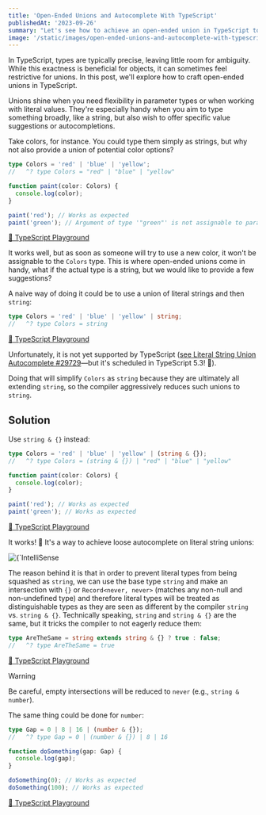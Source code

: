 ```yaml
---
title: 'Open-Ended Unions and Autocomplete With TypeScript'
publishedAt: '2023-09-26'
summary: "Let's see how to achieve an open-ended union in TypeScript to provide autocomplete on literal string unions."
image: '/static/images/open-ended-unions-and-autocomplete-with-typescript/banner.png'
---
```


In TypeScript, types are typically precise, leaving little room for ambiguity. While this exactness is beneficial for objects, it can sometimes feel restrictive for unions. In this post, we'll explore how to craft open-ended unions in TypeScript.

Unions shine when you need flexibility in parameter types or when working with literal values. They're especially handy when you aim to type something broadly, like a string, but also wish to offer specific value suggestions or autocompletions.

Take colors, for instance. You could type them simply as strings, but why not also provide a union of potential color options?

```typescript
type Colors = 'red' | 'blue' | 'yellow';
//   ^? type Colors = "red" | "blue" | "yellow"

function paint(color: Colors) {
  console.log(color);
}

paint('red'); // Works as expected
paint('green'); // Argument of type '"green"' is not assignable to parameter of type 'Colors'.
```

[🔗 TypeScript Playground](https://www.typescriptlang.org/play?#code/C4TwDgpgBAwg9gGzgJwM5QLxQOTIgE2ygB8cAjBAVwiNOxAgSQHdsBuAKAHouo+A9APwcOAM0oA7AMbAAlnAlQwAQ1kTgACimIUALlg60ASigBvDn20TUiCADokAcy2GjnAL4iVazbgLY3KB4oAHUUAGt0ZXQIAA9IGQIOb3UNbEc8CAkAtiDeAEFkR0oAWyzgKDhRKFBIHAAiDIgs+qJZdAk4CujUWUcJZQpoYDglZWRlMuAIZErq2uhseCQ0bDsgA)

It works well, but as soon as someone will try to use a new color, it won't be assignable to the `Colors` type. This is where open-ended unions come in handy, what if the actual type is a string, but we would like to provide a few suggestions?

A naive way of doing it could be to use a union of literal strings and then `string`:

```typescript
type Colors = 'red' | 'blue' | 'yellow' | string;
//   ^? type Colors = string
```

[🔗 TypeScript Playground](https://www.typescriptlang.org/play?#code/C4TwDgpgBAwg9gGzgJwM5QLxQOTIgE2ygB8cAjBAVwiNOxAgSQHdapVhkBLAOwHMA3ACgA9CKgSAegH4hQgGaUeAY2Bc4PKGACGvYAApliFAC5YxtAEooAbyESjPVIggA6JH0MXLwgL5ydPX1cAmwfKDEoAHUUAGt0bXQIAA9IVQIhQJ4DbD48CB4wgQjxAEFkPkoAWwLgKDh5KFBIHAAiPIgC1qIudB44OsTULj4ebQpoYDgtbWRtGuAIZHrG5uhseCQ0bFcgA)

Unfortunately, it is not yet supported by TypeScript ([see Literal String Union Autocomplete #29729](https://github.com/microsoft/TypeScript/issues/29729)—but it's scheduled in TypeScript 5.3! 🤞).

Doing that will simplify `Colors` as `string` because they are ultimately all extending `string`, so the compiler aggressively reduces such unions to `string`.

## Solution

Use `string & {}` instead:

```ts
type Colors = 'red' | 'blue' | 'yellow' | (string & {});
//   ^? type Colors = (string & {}) | "red" | "blue" | "yellow"

function paint(color: Colors) {
  console.log(color);
}

paint('red'); // Works as expected
paint('green'); // Works as expected
```

[🔗 TypeScript Playground](https://www.typescriptlang.org/play?#code/C4TwDgpgBAwg9gGzgJwM5QLxQOTIgE2ygB8cAjBAVwiNOxAgSQHdaoAKVYZASwDsA5lABkUAN4BfAJQBuAFAB6BVBUA9APxy5AM0p8AxsB5w+UMAEN+wdvsQoAXLDtop4uStt9UiCADokAjbOsnISWhZW7LgE2LJQSlAA6igA1ujm6BAAHpCGBHIRfNbYAngQfLEy8crJyGlQGVDZucAEQA)

It works! 🎉 It's a way to achieve loose autocomplete on literal string unions:

<div className="img-center">
  <Image
    alt={`IntelliSense working`}
    src={`/static/images/open-ended-unions-and-autocomplete-with-typescript/intellisense.png`}
    width={475}
    height={75}
  />
</div>

The reason behind it is that in order to prevent literal types from being squashed as `string`, we can use the base type `string` and make an intersection with `{}` or `Record<never, never>` (matches any non-null and non-undefined type) and therefore literal types will be treated as distinguishable types as they are seen as different by the compiler `string` vs. `string & {}`. Technically speaking, `string` and `string & {}` are the same, but it tricks the compiler to not eagerly reduce them:

```typescript
type AreTheSame = string extends string & {} ? true : false;
//   ^? type AreTheSame = true
```

[🔗 TypeScript Playground](https://www.typescriptlang.org/play?#code/C4TwDgpgBAggThAKgCwgZQIYFtoF4oDOwcAlgHYDmUEAHsBGQCYGHHlUBkUA3gL5QB+KMQCu0AFxQAZhgA2BCAG4AUAHpVUTQD0BQA)

> [!WARNING]
> Be careful, empty intersections will be reduced to `never` (e.g., `string & number`).

The same thing could be done for `number`:

```typescript
type Gap = 0 | 8 | 16 | (number & {});
//   ^? type Gap = 0 | (number & {}) | 8 | 16

function doSomething(gap: Gap) {
  console.log(gap);
}

doSomething(0); // Works as expected
doSomething(100); // Works as expected
```

[🔗 TypeScript Playground](https://www.typescriptlang.org/play?#code/C4TwDgpgBA4ghmKBeKAGKAfKAOTUCMAbHgBQB2ArgLYBGEATlAGRQDeAvgJQDcAUAPT8owgHoB+XrwBmFMgGNgASwD2ZKABNlAZWVUIwABaKyAcxImEALlgJObXsLmqAzsoA2EAHRvlZi2B5edklNHT1DYzNUHihBKAB1ZXoAa2coODSIAA9IBQh1XlDdfSNTEnxUaO5YoUSUtIyobNzgfKA)
